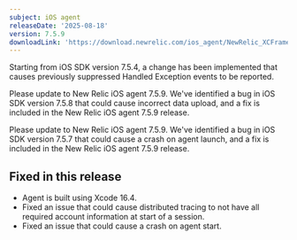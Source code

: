```yaml
---
subject: iOS agent
releaseDate: '2025-08-18'
version: 7.5.9
downloadLink: 'https://download.newrelic.com/ios_agent/NewRelic_XCFramework_Agent_7.5.9.zip'
---
```


<Callout variant="important">
Starting from iOS SDK version 7.5.4, a change has been implemented that causes previously suppressed Handled Exception events to be reported.

Please update to New Relic iOS agent 7.5.9. We've identified a bug in iOS SDK version 7.5.8 that could cause incorrect data upload, and a fix is included in the New Relic iOS agent 7.5.9 release.

Please update to New Relic iOS agent 7.5.9. We've identified a bug in iOS SDK version 7.5.7 that could cause a crash on agent launch, and a fix is included in the New Relic iOS agent 7.5.9 release.
</Callout>

## Fixed in this release

* Agent is built using Xcode 16.4.
* Fixed an issue that could cause distributed tracing to not have all required account information at start of a session.
* Fixed an issue that could cause a crash on agent start.
